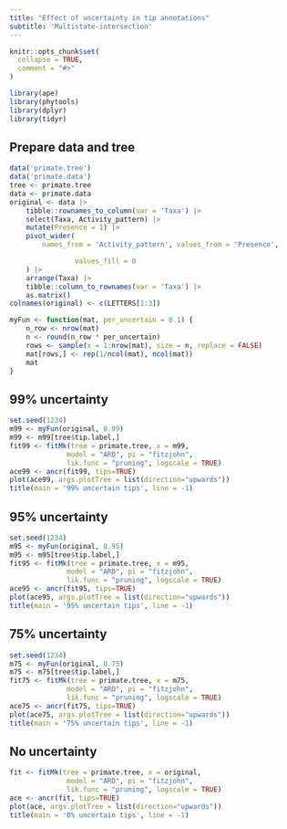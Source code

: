 ```yaml
---
title: "Effect of uncertainty in tip annotations"
subtitle: 'Multistate-intersection'
---
```


```r
knitr::opts_chunk$set(
  collapse = TRUE,
  comment = "#>"
)
```

```r
library(ape)
library(phytools)
library(dplyr)
library(tidyr)
```

## Prepare data and tree

```r
data('primate.tree')
data('primate.data')
tree <- primate.tree
data <- primate.data
original <- data |>
    tibble::rownames_to_column(var = 'Taxa') |>
    select(Taxa, Activity_pattern) |>
    mutate(Presence = 1) |>
    pivot_wider(
        names_from = 'Activity_pattern', values_from = 'Presence',

                values_fill = 0
    ) |>
    arrange(Taxa) |>
    tibble::column_to_rownames(var = 'Taxa') |>
    as.matrix()
colnames(original) <- c(LETTERS[1:3])

myFun <- function(mat, per_uncertain = 0.1) {
    n_row <- nrow(mat)
    n <- round(n_row * per_uncertain)
    rows <- sample(x = 1:nrow(mat), size = n, replace = FALSE)
    mat[rows,] <- rep(1/ncol(mat), ncol(mat))
    mat
}
```




## 99% uncertainty

```r
set.seed(1234)
m99 <- myFun(original, 0.99)
m99 <- m99[tree$tip.label,]
fit99 <- fitMk(tree = primate.tree, x = m99,
              model = "ARD", pi = "fitzjohn",
              lik.func = "pruning", logscale = TRUE)
ace99 <- ancr(fit99, tips=TRUE)
plot(ace99, args.plotTree = list(direction="upwards"))
title(main = '99% uncertain tips', line = -1)
```

## 95% uncertainty

```r
set.seed(1234)
m95 <- myFun(original, 0.95)
m95 <- m95[tree$tip.label,]
fit95 <- fitMk(tree = primate.tree, x = m95,
              model = "ARD", pi = "fitzjohn",
              lik.func = "pruning", logscale = TRUE)
ace95 <- ancr(fit95, tips=TRUE)
plot(ace95, args.plotTree = list(direction="upwards"))
title(main = '95% uncertain tips', line = -1)

```

## 75% uncertainty

```r
set.seed(1234)
m75 <- myFun(original, 0.75)
m75 <- m75[tree$tip.label,]
fit75 <- fitMk(tree = primate.tree, x = m75,
              model = "ARD", pi = "fitzjohn",
              lik.func = "pruning", logscale = TRUE)
ace75 <- ancr(fit75, tips=TRUE)
plot(ace75, args.plotTree = list(direction="upwards"))
title(main = '75% uncertain tips', line = -1)
```

## No uncertainty
```r
fit <- fitMk(tree = primate.tree, x = original,
              model = "ARD", pi = "fitzjohn",
              lik.func = "pruning", logscale = TRUE)
ace <- ancr(fit, tips=TRUE)
plot(ace, args.plotTree = list(direction="upwards"))
title(main = '0% uncertain tips', line = -1)
```



